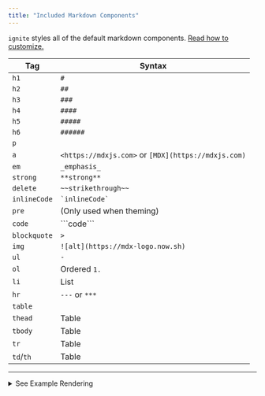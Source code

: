```yaml
---
title: "Included Markdown Components"
---
```


`ignite` styles all of the default markdown components. [Read how to customize.](../advanced-features/theming)

| Tag          | Syntax                                              |
| ------------ | --------------------------------------------------- |
| `h1`         | `#`                                                 |
| `h2`         | `##`                                                |
| `h3`         | `###`                                               |
| `h4`         | `####`                                              |
| `h5`         | `#####`                                             |
| `h6`         | `######`                                            |
| `p`          |                                                     |
| `a`          | `<https://mdxjs.com>` or `[MDX](https://mdxjs.com)` |
| `em`         | `_emphasis_`                                        |
| `strong`     | `**strong**`                                        |
| `delete`     | `~~strikethrough~~`                                 |
| `inlineCode` | `` `inlineCode` ``                                  |
| `pre`        | (Only used when theming)                            |
| `code`       | \`\`\`code\`\`\`                                    |
| `blockquote` | `>`                                                 |
| `img`        | `![alt](https://mdx-logo.now.sh)`                   |
| `ul`         | `-`                                                 |
| `ol`         | Ordered `1.`                                        |
| `li`         | List                                                |
| `hr`         | `---` or `***`                                      |
| `table`      |                                                     |
| `thead`      | Table                                               |
| `tbody`      | Table                                               |
| `tr`         | Table                                               |
| `td`/`th`    | Table                                               |

---

<details>
<summary>See Example Rendering</summary>

# Heading Level 1 (`abcde`)

## Heading Level 2 (`abcde`)

### Heading Level 3 (`abcde`)

#### Heading Level 4 (`abcde`)

##### Heading Level 5 (`abcde`)

###### Heading Level 6 (`abcde`)

This is a paragraph of text

[a link]()

_Emphasized text_

**Strong text**

~~Strikethrough text~~

`inline code`

```md
# A block of code
```

> A block quote

<div style={{maxWidth: 100}}>

![Image Alt Text](/logo.svg)

</div>

- An Example
- Of an unordered
- List

1. An Example
2. Of an ordered
3. List

---

| Title | Descriptions |
| ----- | ------------ |
| foo   | bar          |

</details>
